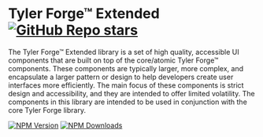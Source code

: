 
<Meta title="Tyler Forge™ Extended" />

# Tyler Forge™ Extended [![GitHub Repo stars](https://img.shields.io/github/stars/tyler-technologies-oss/forge-extended)](https://github.com/tyler-technologies-oss/forge-extended/)

The Tyler Forge™ Extended library is a set of high quality, accessible UI components that are built on top of the core/atomic
Tyler Forge™ components. These components are typically larger, more complex, and encapsulate a larger pattern or design to
help developers create user interfaces more efficiently. The main focus of these components is strict design and accessibility,
and they are intended to offer limited volatility. The components in this library are intended to be used in conjunction with
the core Tyler Forge library.

[![NPM Version](https://img.shields.io/npm/v/%40tylertech%2Fforge-extended?style=for-the-badge)](https://www.npmjs.com/package/@tylertech/forge-extended)
[![NPM Downloads](https://img.shields.io/npm/dt/%40tylertech%2Fforge-extended?style=for-the-badge)](https://www.npmjs.com/package/@tylertech/forge-extended)
